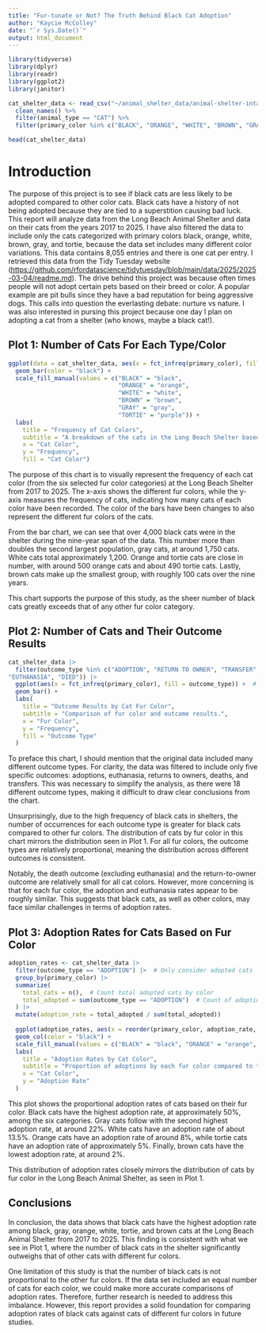 ```yaml
---
title: "Fur-tunate or Not? The Truth Behind Black Cat Adoption"
author: "Kaycie McColley"
date: "`r Sys.Date()`"
output: html_document
---
```


```r
library(tidyverse)
library(dplyr)
library(readr)
library(ggplot2)
library(janitor)

```

```r
cat_shelter_data <- read_csv("~/animal_shelter_data/animal-shelter-intakes-and-outcomes.csv") |>
  clean_names() %>%
  filter(animal_type == "CAT") %>%
  filter(primary_color %in% c("BLACK", "ORANGE", "WHITE", "BROWN", "GRAY", "TORTIE"))

head(cat_shelter_data)
```

# Introduction

The purpose of this project is to see if black cats are less likely to be adopted compared to other color cats. Black cats have a history of not being adopted because they are tied to a superstition causing bad luck. This report will analyze data from the Long Beach Animal Shelter and data on their cats from the years 2017 to 2025. I have also filtered the data to include only the cats categorized with primary colors black, orange, white, brown, gray, and tortie, because the data set includes many different color variations. This data contains 8,055 entries and there is one cat per entry. I retrieved this data from the Tidy Tuesday website (<https://github.com/rfordatascience/tidytuesday/blob/main/data/2025/2025-03-04/readme.md>). The drive behind this project was because often times people will not adopt certain pets based on their breed or color. A popular example are pit bulls since they have a bad reputation for being aggressive dogs. This calls into question the everlasting debate: nurture vs nature. I was also interested in pursing this project because one day I plan on adopting a cat from a shelter (who knows, maybe a black cat!).

## Plot 1: Number of Cats For Each Type/Color

```r
ggplot(data = cat_shelter_data, aes(x = fct_infreq(primary_color), fill = primary_color)) + 
  geom_bar(color = "black") +  
  scale_fill_manual(values = c("BLACK" = "black", 
                               "ORANGE" = "orange", 
                               "WHITE" = "white", 
                               "BROWN" = "brown", 
                               "GRAY" = "gray", 
                               "TORTIE" = "purple")) + 
  labs(
    title = "Frequency of Cat Colors",
    subtitle = "A breakdown of the cats in the Long Beach Shelter based on their fur color",
    x = "Cat Color",
    y = "Frequency",
    fill = "Cat Color")
```

The purpose of this chart is to visually represent the frequency of each cat color (from the six selected fur color categories) at the Long Beach Shelter from 2017 to 2025. The x-axis shows the different fur colors, while the y-axis measures the frequency of cats, indicating how many cats of each color have been recorded. The color of the bars have been changes to also represent the different fur colors of the cats.

From the bar chart, we can see that over 4,000 black cats were in the shelter during the nine-year span of the data. This number more than doubles the second largest population, gray cats, at around 1,750 cats. White cats total approximately 1,200. Orange and tortie cats are close in number, with around 500 orange cats and about 490 tortie cats. Lastly, brown cats make up the smallest group, with roughly 100 cats over the nine years.

This chart supports the purpose of this study, as the sheer number of black cats greatly exceeds that of any other fur color category.

## Plot 2: Number of Cats and Their Outcome Results

```r
cat_shelter_data |>
  filter(outcome_type %in% c("ADOPTION", "RETURN TO OWNER", "TRANSFER", 	
"EUTHANASIA", "DIED")) |>
  ggplot(aes(x = fct_infreq(primary_color), fill = outcome_type)) +  # fct_infreq orders colors by frequency
  geom_bar() + 
  labs(
    title = "Outcome Results by Cat Fur Color",
    subtitle = "Comparison of fur color and outcome results.",
    x = "Fur Color",
    y = "Frequency",
    fill = "Outcome Type"
  )
```

To preface this chart, I should mention that the original data included many different outcome types. For clarity, the data was filtered to include only five specific outcomes: adoptions, euthanasia, returns to owners, deaths, and transfers. This was necessary to simplify the analysis, as there were 18 different outcome types, making it difficult to draw clear conclusions from the chart.

Unsurprisingly, due to the high frequency of black cats in shelters, the number of occurrences for each outcome type is greater for black cats compared to other fur colors. The distribution of cats by fur color in this chart mirrors the distribution seen in Plot 1. For all fur colors, the outcome types are relatively proportional, meaning the distribution across different outcomes is consistent.

Notably, the death outcome (excluding euthanasia) and the return-to-owner outcome are relatively small for all cat colors. However, more concerning is that for each fur color, the adoption and euthanasia rates appear to be roughly similar. This suggests that black cats, as well as other colors, may face similar challenges in terms of adoption rates.

## Plot 3: Adoption Rates for Cats Based on Fur Color

```r
adoption_rates <- cat_shelter_data |>
  filter(outcome_type == "ADOPTION") |>  # Only consider adopted cats
  group_by(primary_color) |>
  summarize(
    total_cats = n(),  # Count total adopted cats by color
    total_adopted = sum(outcome_type == "ADOPTION")  # Count of adoptions, which will be same as total_cats in this case
  ) |>
  mutate(adoption_rate = total_adopted / sum(total_adopted))
 
  ggplot(adoption_rates, aes(x = reorder(primary_color, adoption_rate, FUN = desc), y = adoption_rate, fill = primary_color)) +
  geom_col(color = "black") +
  scale_fill_manual(values = c("BLACK" = "black", "ORANGE" = "orange", "WHITE" = "white", "BROWN" = "brown", "GRAY" = "gray", "TORTIE" = "purple")) +
  labs(
    title = "Adoption Rates by Cat Color",
    subtitle = "Proportion of adoptions by each fur color compared to the total adoptions of this group.",
    x = "Cat Color",
    y = "Adoption Rate"
  )
```

This plot shows the proportional adoption rates of cats based on their fur color. Black cats have the highest adoption rate, at approximately 50%, among the six categories. Gray cats follow with the second highest adoption rate, at around 22%. White cats have an adoption rate of about 13.5%. Orange cats have an adoption rate of around 8%, while tortie cats have an adoption rate of approximately 5%. Finally, brown cats have the lowest adoption rate, at around 2%.

This distribution of adoption rates closely mirrors the distribution of cats by fur color in the Long Beach Animal Shelter, as seen in Plot 1.

## Conclusions

In conclusion, the data shows that black cats have the highest adoption rate among black, gray, orange, white, tortie, and brown cats at the Long Beach Animal Shelter from 2017 to 2025. This finding is consistent with what we see in Plot 1, where the number of black cats in the shelter significantly outweighs that of other cats with different fur colors.

One limitation of this study is that the number of black cats is not proportional to the other fur colors. If the data set included an equal number of cats for each color, we could make more accurate comparisons of adoption rates. Therefore, further research is needed to address this imbalance. However, this report provides a solid foundation for comparing adoption rates of black cats against cats of different fur colors in future studies.
